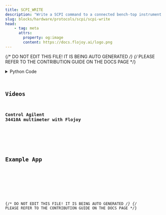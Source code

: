 ```yaml
---
title: SCPI_WRITE
description: "Write a SCPI command to a connected bench-top instrument and return the result."
slug: blocks/hardware/protocols/scpi/scpi-write
head:
    - tag: meta
      attrs:
        property: og:image
        content: https://docs.flojoy.ai/logo.png
---
```


{/* DO NOT EDIT THIS FILE! IT IS BEING AUTO GENERATED */}
{/* PLEASE REFER TO THE CONTRIBUTION GUIDE ON THE DOCS PAGE */}


<DownloadStudioBanner />
<PythonDocsDisplay docstring={block_data["docstring"]} />
<details>
<summary>Python Code</summary>



<Code code={pythonCode} lang="py" wrap theme="dracula" />

[Find this Flojoy Block on GitHub](https://github.com/flojoy-ai/blocks/blob/main/blocks/HARDWARE/PROTOCOLS/SCPI/SCPI_WRITE/SCPI_WRITE.py)

</details>

## Videos


### Control Agilent 34410A multimeter with Flojoy

<div className="not-content">
<YouTube id="https://www.youtube.com/watch?v=jaN89-ijxL0" />
</div>

## Example App


<GetHelpWidget />


<AppDisplay app={app} blockName="SCPI_WRITE" client:visible />


<Example />

{/* DO NOT EDIT THIS FILE! IT IS BEING AUTO GENERATED */}
{/* PLEASE REFER TO THE CONTRIBUTION GUIDE ON THE DOCS PAGE */}
